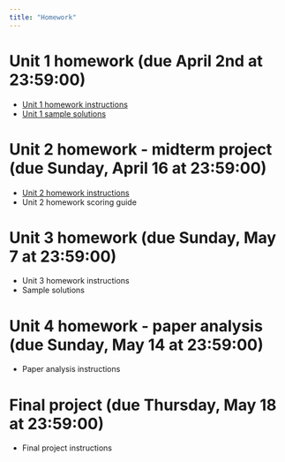 ```yaml
---
title: "Homework"
---
```


# Unit 1 homework (due April 2nd at 23:59:00)

-   [Unit 1 homework instructions](homeworks/Homework 1/homework1.zip)
-   [Unit 1 sample solutions](homeworks/Homework 1/homework1.solutions.zip)

# Unit 2 homework - midterm project (due Sunday, April 16 at 23:59:00)

-   [Unit 2 homework instructions](homeworks/Midterm/midterm.zip)
-   Unit 2 homework scoring guide

# Unit 3 homework (due Sunday, May 7 at 23:59:00)

-   Unit 3 homework instructions
-   Sample solutions

# Unit 4 homework - paper analysis (due Sunday, May 14 at 23:59:00)

-   Paper analysis instructions

# Final project (due Thursday, May 18 at 23:59:00)

-   Final project instructions
